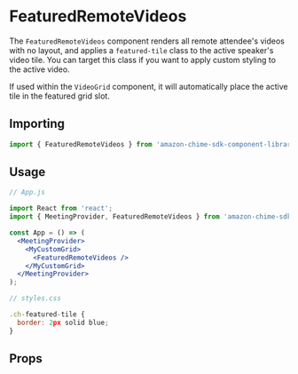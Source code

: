 
<Meta title="SDK Components/FeaturedRemoteVideos" />

# FeaturedRemoteVideos

The `FeaturedRemoteVideos` component renders all remote attendee's videos with no layout, and applies a `featured-tile` class to the active speaker's video tile.
You can target this class if you want to apply custom styling to the active video.

If used within the `VideoGrid` component, it will automatically place the active tile in the featured grid slot.

## Importing

```javascript
import { FeaturedRemoteVideos } from 'amazon-chime-sdk-component-library-react';
```

## Usage

```jsx
// App.js

import React from 'react';
import { MeetingProvider, FeaturedRemoteVideos } from 'amazon-chime-sdk-component-library-react';

const App = () => (
  <MeetingProvider>
    <MyCustomGrid>
      <FeaturedRemoteVideos />
    </MyCustomGrid>
  </MeetingProvider>
);

// styles.css

.ch-featured-tile {
  border: 2px solid blue;
}

```

## Props

<Props of={FeaturedRemoteVideos} />
